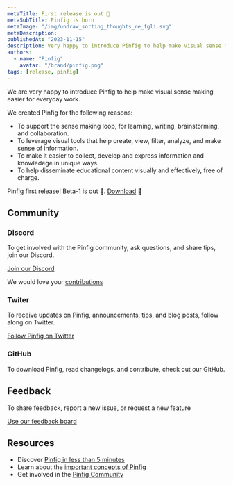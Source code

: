```yaml
---
metaTitle: First release is out 🎉
metaSubTitle: Pinfig is born
metaImage: "/img/undraw_sorting_thoughts_re_fgli.svg"
metaDescription:
publishedAt: "2023-11-15"
description: Very happy to introduce Pinfig to help make visual sense making easier for everyday work.
authors:
  - name: "Pinfig"
    avatar: "/brand/pinfig.png"
tags: [release, pinfig]
---
```


We are very happy to introduce Pinfig to help make visual sense making easier for everyday work.

We created Pinfig for the following reasons:

- To support the sense making loop, for learning, writing, brainstorming, and collaboration.
- To leverage visual tools that help create, view, filter, analyze, and make sense of information.
- To make it easier to collect, develop and express information and knowledege in unique ways.
- To help disseminate educational content visually and effectively, free of charge.

Pinfig first release! Beta-1 is out 🎉. [Download](/download) 🥳

## Community

### Discord

To get involved with the Pinfig community, ask questions, and share tips, join our Discord.

[Join our Discord](https://discord.gg/zyRdhvUQ)

We would love your [contributions](/community/overview/contributing)

### Twiter

To receive updates on Pinfig, announcements, tips, and blog posts, follow along on Twitter.

[Follow Pinfig on Twitter](https://twitter.com/pinfignote)

### GitHub

To download Pinfig, read changelogs, and contribute, check out our GitHub.

## Feedback

To share feedback, report a new issue, or request a new feature

[Use our feedback board](/feedback/)

## Resources

- Discover [Pinfig in less than 5 minutes](/docs/overview/getting-started)
- Learn about the [important concepts of Pinfig](/docs/essentials/overview)
- Get involved in the [Pinfig Community](/community/overview/support)
